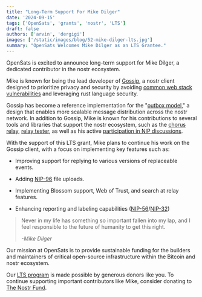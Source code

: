 ```yaml
---
title: "Long-Term Support For Mike Dilger"
date: '2024-09-15'
tags: ['OpenSats', 'grants', 'nostr', 'LTS']
draft: false
authors: ['arvin', 'dergigi']
images: ['/static/images/blog/52-mike-dilger-lts.jpg']
summary: "OpenSats Welcomes Mike Dilger as an LTS Grantee."
---
```


OpenSats is excited to announce long-term support for Mike Dilger, a dedicated
contributor in the nostr ecosystem.

Mike is known for being the lead developer of
[Gossip](https://github.com/mikedilger/gossip?tab=readme-ov-file#), a nostr
client designed to prioritize privacy and security by avoiding [common web stack
vulnerabilities](https://owasp.org/www-project-top-ten/#) and leveraging rust
language security.

Gossip has become a reference implementation for the "[outbox
model](https://mikedilger.com/gossip-model/)," a design that enables more
scalable message distribution across the nostr network. In addition to Gossip,
Mike is known for his contributions to several tools and libraries that support the nostr
ecosystem, such as the [chorus relay](https://github.com/mikedilger/chorus),
[relay tester](https://github.com/mikedilger/relay-tester), as well as his active
[participation in NIP
discussions](https://github.com/nostr-protocol/nips/issues?q=involves%3Amikedilger).

With the support of this LTS grant, Mike plans to continue his work on the
Gossip client, with a focus on implementing key features such as:

- Improving support for replying to various versions of replaceable events.

- Adding [NIP-96](https://github.com/nostr-protocol/nips/blob/master/96.md) file
  uploads.

- Implementing Blossom support, Web of Trust, and search at relay features.

- Enhancing reporting and labeling capabilities
  ([NIP-56](https://github.com/nostr-protocol/nips/blob/master/56.md)/[NIP-32](https://github.com/nostr-protocol/nips/blob/master/32.md))

> Never in my life has something so important fallen into my lap, and I feel
> responsible to the future of humanity to get this right.
>
><cite>-Mike Dilger</cite>

Our mission at OpenSats is to provide sustainable funding for the builders and
maintainers of critical open-source infrastructure within the Bitcoin and nostr
ecosystem.

Our [LTS program](/blog/nostr-lts-long-term-support-for-nostr-developers) is
made possible by generous donors like you. To continue supporting important
contributors like Mike, consider donating to [The Nostr Fund](/funds/nostr).

<center>
    <DonateToNostrFundButton/>
</center>
